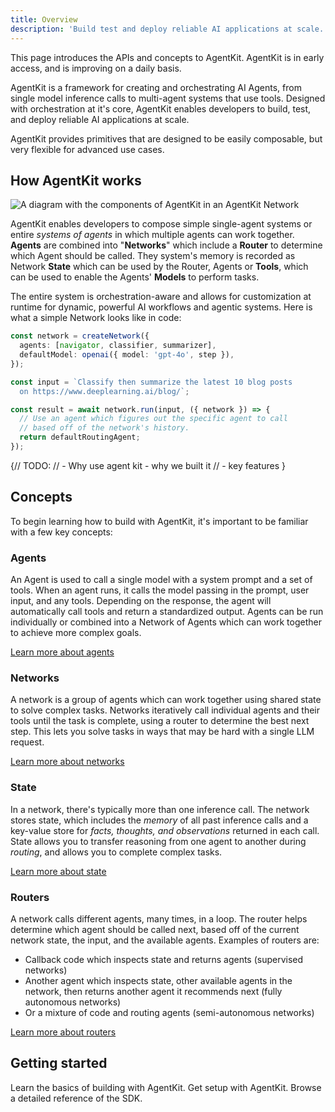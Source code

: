 ```yaml
---
title: Overview
description: 'Build test and deploy reliable AI applications at scale.'
---
```


<Info>
  This page introduces the APIs and concepts to AgentKit. AgentKit is in early
  access, and is improving on a daily basis.
</Info>

AgentKit is a framework for creating and orchestrating AI Agents, from single model inference calls to multi-agent systems that use tools. Designed with orchestration at it's core, AgentKit enables developers to build, test, and deploy reliable AI applications at scale.

AgentKit provides primitives that are designed to be easily composable, but very flexible for advanced use cases.

## How AgentKit works

![A diagram with the components of AgentKit in an AgentKit Network](/graphics/system.svg)

AgentKit enables developers to compose simple single-agent systems or entire _systems of agents_ in which multiple agents can work together. **Agents** are combined into "**Networks**" which include a **Router** to determine which Agent should be called. They system's memory is recorded as Network **State** which can be used by the Router, Agents or **Tools**, which can be used to enable the Agents' **Models** to perform tasks.

The entire system is orchestration-aware and allows for customization at runtime for dynamic, powerful AI workflows and agentic systems. Here is what a simple Network looks like in code:

```ts
const network = createNetwork({
  agents: [navigator, classifier, summarizer],
  defaultModel: openai({ model: 'gpt-4o', step }),
});

const input = `Classify then summarize the latest 10 blog posts
  on https://www.deeplearning.ai/blog/`;

const result = await network.run(input, ({ network }) => {
  // Use an agent which figures out the specific agent to call
  // based off of the network's history.
  return defaultRoutingAgent;
});
```

{// TODO:
// - Why use agent kit - why we built it
// - key features
}

## Concepts

To begin learning how to build with AgentKit, it's important to be familiar with a few key concepts:

### Agents

An Agent is used to call a single model with a system prompt and a set of tools. When an agent runs, it calls the model passing in the prompt, user input, and any tools. Depending on the response, the agent will automatically call tools and return a standardized output. Agents can be run individually or combined into a Network of Agents which can work together to achieve more complex goals.

[Learn more about agents](/concepts/agents)

### Networks

A network is a group of agents which can work together using shared state to solve complex tasks. Networks iteratively call individual agents and their tools until the task is complete, using a router to determine the best next step. This lets you solve tasks in ways that may be hard with a single LLM request.

[Learn more about networks](/concepts/networks)

### State

In a network, there's typically more than one inference call. The network stores state, which includes the _memory_ of all past inference calls and a key-value store for _facts, thoughts, and observations_ returned in each call. State allows you to transfer reasoning from one agent to another during _routing_, and allows you to complete complex tasks.

[Learn more about state](/concepts/state)

### Routers

A network calls different agents, many times, in a loop. The router helps determine which agent should be called next, based off of the current network state, the input, and the available agents. Examples of routers are:

- Callback code which inspects state and returns agents (supervised networks)
- Another agent which inspects state, other available agents in the network, then returns another agent it recommends next (fully autonomous networks)
- Or a mixture of code and routing agents (semi-autonomous networks)

[Learn more about routers](/concepts/routers)

## Getting started

<Card title="Quick start" href="/getting-started/quick-start">
  Learn the basics of building with AgentKit.
</Card>
<Card title="Installation" href="/getting-started/installation">
  Get setup with AgentKit.
</Card>
<Card title="SDK Reference" href="/getting-started/installation">
  Browse a detailed reference of the SDK.
</Card>

